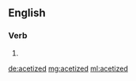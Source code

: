 ==English==

===Verb===
{{head|en|verb form}}

# {{en-past of|acetize}}

[[de:acetized]]
[[mg:acetized]]
[[ml:acetized]]